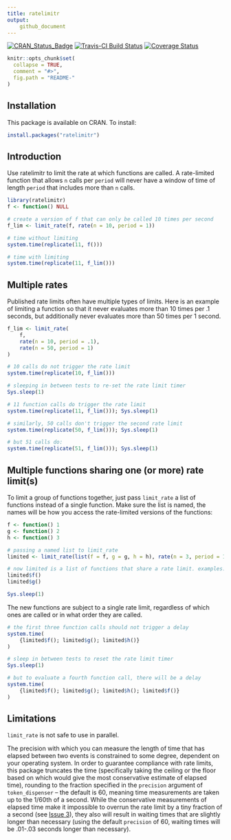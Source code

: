 ```yaml
---
title: ratelimitr
output: 
    github_document
---
```

<!-- README.md is generated from README.Rmd. Please edit that file -->
[![CRAN_Status_Badge](http://www.r-pkg.org/badges/version/ratelimitr)](https://cran.r-project.org/package=ratelimitr)
[![Travis-CI Build Status](https://travis-ci.org/tarakc02/ratelimitr.svg?branch=master)](https://travis-ci.org/tarakc02/ratelimitr)
[![Coverage Status](https://img.shields.io/codecov/c/github/tarakc02/ratelimitr/master.svg)](https://codecov.io/github/tarakc02/ratelimitr?branch=master)

```r
knitr::opts_chunk$set(
  collapse = TRUE,
  comment = "#>",
  fig.path = "README-"
)
```

## Installation

This package is available on CRAN. To install:
```r
install.packages("ratelimitr")
```

## Introduction
Use ratelimitr to limit the rate at which functions are called. A rate-limited function that allows `n` calls per `period` will never have a window of time of length `period` that includes more than `n` calls. 

```r
library(ratelimitr)
f <- function() NULL

# create a version of f that can only be called 10 times per second
f_lim <- limit_rate(f, rate(n = 10, period = 1))

# time without limiting
system.time(replicate(11, f()))

# time with limiting
system.time(replicate(11, f_lim()))
```

## Multiple rates

Published rate limits often have multiple types of limits. Here is an example of limiting a function so that it never evaluates more than 10 times per .1 seconds, but additionally never evaluates more than 50 times per 1 second. 

```r
f_lim <- limit_rate(
    f, 
    rate(n = 10, period = .1), 
    rate(n = 50, period = 1)
)

# 10 calls do not trigger the rate limit
system.time(replicate(10, f_lim()))

# sleeping in between tests to re-set the rate limit timer
Sys.sleep(1)

# 11 function calls do trigger the rate limit
system.time(replicate(11, f_lim())); Sys.sleep(1)

# similarly, 50 calls don't trigger the second rate limit
system.time(replicate(50, f_lim())); Sys.sleep(1)

# but 51 calls do:
system.time(replicate(51, f_lim())); Sys.sleep(1)
```

## Multiple functions sharing one (or more) rate limit(s)

To limit a group of functions together, just pass `limit_rate` a list of functions instead of a single function. Make sure the list is named, the names will be how you access the rate-limited versions of the functions:

```r
f <- function() 1
g <- function() 2
h <- function() 3

# passing a named list to limit_rate
limited <- limit_rate(list(f = f, g = g, h = h), rate(n = 3, period = 1))

# now limited is a list of functions that share a rate limit. examples:
limited$f()
limited$g()
```

```r
Sys.sleep(1)
```

The new functions are subject to a single rate limit, regardless of which ones are called or in what order they are called.

```r
# the first three function calls should not trigger a delay
system.time(
    {limited$f(); limited$g(); limited$h()}
)

# sleep in between tests to reset the rate limit timer
Sys.sleep(1)

# but to evaluate a fourth function call, there will be a delay
system.time(
    {limited$f(); limited$g(); limited$h(); limited$f()}
)
```

## Limitations

`limit_rate` is not safe to use in parallel. 

The precision with which you can measure the length of time that has elapsed between two events is constrained to some degree, dependent on your operating system. In order to guarantee compliance with rate limits, this package truncates the time (specifically taking the ceiling or the floor based on which would give the most conservative estimate of elapsed time), rounding to the fraction specified in the `precision` argument of `token_dispenser` -- the default is 60, meaning time measurements are taken up to the 1/60th of a second. While the conservative measurements of elapsed time make it impossible to overrun the rate limit by a tiny fraction of a second (see [Issue 3](https://github.com/tarakc02/ratelimitr/issues/3)), they also will result in waiting times that are slightly longer than necessary (using the default `precision` of 60, waiting times will be .01-.03 seconds longer than necessary). 
